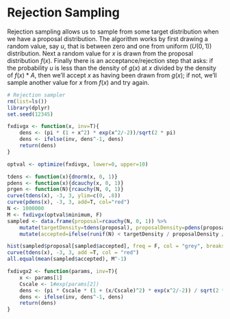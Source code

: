 # Rejection Sampling

Rejection sampling allows us to sample from some target distribution when we have a proposal distribution. The algorithm works by first drawing a random value, say $u$, that is between zero and one from uniform ($U(0,1)$) distribution. Next a random value for $x$ is drawn from the proposal distribution $f(x)$. Finally there is an acceptance/rejection step that asks: if the probability $u$ is less than the density of $g(x)$ at $x$ divided by the density of $f(x)*A$, then we’ll accept $x$ as having been drawn from $g(x)$; if not, we’ll sample another value for $x$ from $f(x)$ and try again.

```R

# Rejection sampler
rm(list=ls())
library(dplyr)
set.seed(12345)

fxdivgx <- function(x, inv=T){
    dens <- (pi * (1 + x^2) * exp(x^2/-2))/sqrt(2 * pi)
    dens <- ifelse(inv, dens^-1, dens)
    return(dens)
}

optval <- optimize(fxdivgx, lower=0, upper=10)

tdens <- function(x){dnorm(x, 0, 1)}
pdens <- function(x){dcauchy(x, 0, 1)}
prgen <- function(N){rcauchy(N, 0, 1)}
curve(tdens(x), -3, 3, ylim=c(0, .8))
curve(pdens(x), -3, 3, add=T, col="red")
N <- 1000000
M <- fxdivgx(optval$minimum, F)
sampled <- data.frame(proposal=rcauchy(N, 0, 1)) %>% 
    mutate(targetDensity=tdens(proposal), proposalDensity=pdens(proposal)) %>%
    mutate(accepted=ifelse(runif(N) < targetDensity / proposalDensity / M, T, F))

hist(sampled$proposal[sampled$accepted], freq = F, col = "grey", breaks = 100)
curve(tdens(x), -3, 3, add =T, col = "red")
all.equal(mean(sampled$accepted), M^-1)
```

```R
fxdivgx2 <- function(params, inv=T){
    x <- params[1]
    Cscale <- 1#exp(params[2]) 
    dens <- (pi * Cscale * (1 + (x/Cscale)^2) * exp(x^2/-2)) / sqrt(2 * pi)
    dens <- ifelse(inv, dens^-1, dens)
    return(dens)
}
```